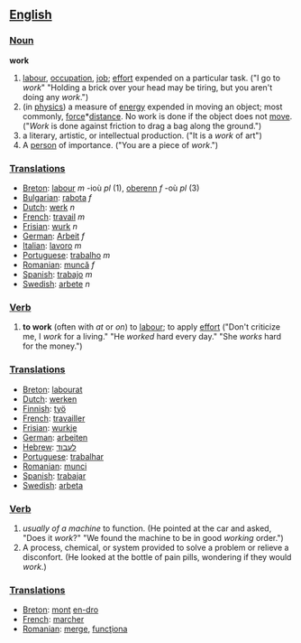 == [[English]] ==

=== [[Noun]] ===
'''work'''
# [[labour]], [[occupation]], [[job]]; [[effort]] expended on a particular task. ("I go to ''work''"  "Holding a brick over your head may be tiring, but you aren't doing any ''work''.")
# (in [[physics]]) a measure of [[energy]] expended in moving an object; most commonly, [[force]]*[[distance]].  No work is done if the object does not [[move]].  ("''Work'' is done against friction to drag a bag along the ground.")
#a literary, artistic, or intellectual production.  ("It is a ''work'' of art")
#A [[person]] of importance.   ("You are a piece of ''work''.")

=== [[Translations]] ===
*[[Breton]]: [[labour]] ''m'' -ioù ''pl'' (1), [[oberenn]] ''f'' -où ''pl'' (3)
*[[Bulgarian]]: [[rabota]] ''f''
*[[Dutch]]: [[werk]] ''n''
*[[French]]: [[travail]] ''m''
*[[Frisian]]: [[wurk]] ''n''
*[[German]]: [[Arbeit]] ''f''
*[[Italian]]: [[lavoro]] ''m''
*[[Portuguese]]: [[trabalho]] ''m''
*[[Romanian]]: [[muncă]] ''f''
*[[Spanish]]: [[trabajo]] ''m''
*[[Swedish]]: [[arbete]] ''n''

=== [[Verb]] ===
#'''to work''' (often with ''at'' or ''on'') to [[labour]]; to apply [[effort]] ("Don't criticize me, I ''work'' for a living."  "He ''worked'' hard every day." "She ''works'' hard for the money.")

=== [[Translations]] ===
*[[Breton]]: [[labourat]]
*[[Dutch]]: [[werken]]
*[[Finnish]]: [[työ]]
*[[French]]: [[travailler]]
*[[Frisian]]: [[wurkje]]
*[[German]]: [[arbeiten]]
*[[Hebrew]]: [[לעבוד]]
*[[Portuguese]]: [[trabalhar]]
*[[Romanian]]: [[munci]]
*[[Spanish]]: [[trabajar]]
*[[Swedish]]: [[arbeta]]

=== [[Verb]] ===
#''usually of a machine'' to function. (He pointed at the car and asked, "Does it ''work''?"  "We found the machine to be in good ''working'' order.")
#A process, chemical, or system provided to solve a problem or relieve a disconfort.  (He looked at the bottle of pain pills, wondering if they would ''work''.) 

=== [[Translations]] ===
*[[Breton]]: [[mont]] [[en-dro]]
*[[French]]: [[marcher]]
*[[Romanian]]: [[merge]], [[funcţiona]]